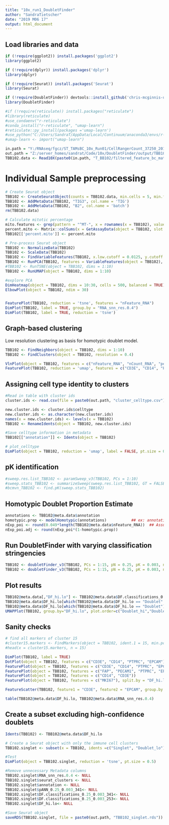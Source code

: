 ```yaml
---
title: "10x_run1_DoubletFinder"
author: "SandraTietscher"
date: "2019 M06 17"
output: html_document
---
```



## Load libraries and data

```r
if (!require(ggplot2)) install.packages('ggplot2')
library(ggplot2)

if (!require(dplyr)) install.packages('dplyr')
library(dplyr)

if (!require(Seurat)) install.packages('Seurat')
library(Seurat)

if (!require(DoubletFinder)) devtools::install_github('chris-mcginnis-ucsf/DoubletFinder')
library(DoubletFinder)

#if (!require(reticulate)) install.packages("reticulate")
#library(reticulate)
#use_condaenv("r-reticulate")
#conda_install("r-reticulate", "umap-learn")
#reticulate::py_install(packages ='umap-learn')
#use_python("C:/Users/SandraT/AppData/Local/Continuum/anaconda3/envs/r-reticulate/python.exe")
#umap-learn <- import("umap-learn")

in.path = "Y:/RNAseq/fgcz/ST_TAMsBC_10x_Run01/CellRangerCount_37250_2019-05-27--16-31-27/"
out.path = "Z:/server_homes/sandrat/Code/10x/DoubletFinder/output/TBB102/"
TBB102.data <- Read10X(paste0(in.path, "T_BB102/filtered_feature_bc_matrix"))
```

# Individual Sample preprocessing

```r

# Create Seurat object
TBB102 <- CreateSeuratObject(counts = TBB102.data, min.cells = 5, min.features = 200, project = "TBB102")
TBB102 <- AddMetaData(TBB102, "TIG3", col.name = 'TIG')
TBB102 <- AddMetaData(TBB102, "B2", col.name = 'batch')
rm(TBB102.data)

# Calculate mitotic percentage
mito.features <- grep(pattern = "^MT-", x = rownames(x = TBB102), value = TRUE)
percent.mito <- Matrix::colSums(x = GetAssayData(object = TBB102, slot = 'counts')[mito.features, ]) / Matrix::colSums(x = GetAssayData(object = TBB102, slot = 'counts'))
TBB102[['percent.mito']] <- percent.mito

# Pre-process Seurat object
TBB102 <- NormalizeData(TBB102)
TBB102 <- ScaleData(TBB102)
TBB102 <- FindVariableFeatures(TBB102, x.low.cutoff = 0.0125, y.cutoff = 0.25, do.plot=FALSE)
TBB102 <- RunPCA(TBB102, features = VariableFeatures(object = TBB102), verbose = FALSE)
#TBB102 <- RunTSNE(object = TBB102, dims = 1:10)
TBB102 <- RunUMAP(object = TBB102, dims = 1:10)

#explore PCA
DimHeatmap(object = TBB102, dims = 10:30, cells = 500, balanced = TRUE)
ElbowPlot(object = TBB102, ndim = 30)


FeaturePlot(TBB102, reduction = 'tsne', features = "nFeature_RNA")
DimPlot(TBB102, label = TRUE, group.by = "RNA_snn_res.0.4")
DimPlot(TBB102, label = TRUE, reduction = 'tsne')
```

## Graph-based clustering
Low resolution clustering as basis for homotypic doublet model.

```r
TBB102 <- FindNeighbors(object = TBB102, dims = 1:10)
TBB102 <- FindClusters(object = TBB102, resolution = 0.4)

VlnPlot(object = TBB102, features = c("nFeature_RNA", "nCount_RNA", "percent.mito"), ncol = 3, pt.size = 0, sort = FALSE)
FeaturePlot(TBB102, reduction = 'umap', features = c("CD3E", "CD14", "PTPRC", "EPCAM", "PECAM1", "FAP"))
```
## Assigning cell type identity to clusters

```r
#Read in table with cluster ids
cluster.ids <- read.csv(file = paste0(out.path, "cluster_celltype.csv"))

new.cluster.ids <- cluster.ids$celltype
new.cluster.ids <- as.character(new.cluster.ids)
names(x = new.cluster.ids) <- levels(x = TBB102)
TBB102 <- RenameIdents(object = TBB102, new.cluster.ids)

#Save celltype information in metadata
TBB102[["annotation"]] <- Idents(object = TBB102)

# plot_celltype 
DimPlot(object = TBB102, reduction = 'umap', label = FALSE, pt.size = 0.5, group.by = "annotation")
```
## pK identification

```r

#sweep.res.list_TBB102 <- paramSweep_v3(TBB102, PCs = 1:10)
#sweep.stats_TBB102 <- summarizeSweep(sweep.res.list_TBB102, GT = FALSE)
#bcmvn_TBB102 <- find.pK(sweep.stats_TBB102)

```

## Homotypic Doublet Proportion Estimate 
```r
annotations <- TBB102@meta.data$annotation
homotypic.prop <- modelHomotypic(annotations)           ## ex: annotations ~ number of cell types present
nExp_poi <- round(0.049*length(TBB102@meta.data$nFeature_RNA))  ## Assuming 8% doublet formation rate - tailor for your dataset
nExp_poi.adj <- round(nExp_poi*(1-homotypic.prop))
```


## Run DoubletFinder with varying classification stringencies 
```r
TBB102 <- doubletFinder_v3(TBB102, PCs = 1:15, pN = 0.25, pK = 0.003, nExp = nExp_poi, reuse.pANN = FALSE)
TBB102 <- doubletFinder_v3(TBB102, PCs = 1:15, pN = 0.25, pK = 0.003, nExp = nExp_poi.adj, reuse.pANN = "pANN_0.25_0.003_341")
```

## Plot results 
```r
TBB102@meta.data[,"DF_hi.lo"] <- TBB102@meta.data$DF.classifications_0.25_0.003_341
TBB102@meta.data$DF_hi.lo[which(TBB102@meta.data$DF_hi.lo == "Doublet" & TBB102@meta.data$DF.classifications_0.25_0.003_253 == "Singlet")] <- "Doublet_lo"
TBB102@meta.data$DF_hi.lo[which(TBB102@meta.data$DF_hi.lo == "Doublet")] <- "Doublet_hi"
UMAPPlot(TBB102, group.by="DF_hi.lo", plot.order=c("Doublet_hi","Doublet_lo","Singlet"), colors.use=c("black","gold","red"))

```

## Sanity checks

```r

# find all markers of cluster 15
#cluster15.markers <- FindMarkers(object = TBB102, ident.1 = 15, min.pct = 0.25)
#head(x = cluster15.markers, n = 15)

DimPlot(TBB102, label = TRUE)
DotPlot(object = TBB102, features = c("CD3E", "CD14", "PTPRC", "EPCAM"))
FeaturePlot(object = TBB102, features = c("CD3E", "CD14", "PTPRC", "EPCAM"))
FeaturePlot(object = TBB102, features = c("FAP", "PECAM1", "PTPRC", "EPCAM"))
FeaturePlot(object = TBB102, features = c("CD14", "CD3E"))
FeaturePlot(object = TBB102, features = c("MKI67"), split.by = "DF_hi.lo")

FeatureScatter(TBB102, feature1 = "CD3E", feature2 = "EPCAM", group.by = "DF_hi.lo")

table(TBB102@meta.data$DF_hi.lo, TBB102@meta.data$RNA_snn_res.0.4)
```

## Create a subset excluding high-confidence doublets
```r
Idents(TBB102) <- TBB102@meta.data$DF_hi.lo

# Create a Seurat object with only the immune cell clusters
TBB102.singlet <- subset(x = TBB102, idents =c("Singlet", "Doublet_lo"))

#Test
DimPlot(object = TBB102.singlet, reduction = 'tsne', pt.size = 0.5)

#Remove unnecessary Metadata columns
TBB102.singlet$RNA_snn_res.0.4 <- NULL
TBB102.singlet$seurat_clusters <- NULL
TBB102.singlet$annotation <- NULL
TBB102.singlet$pANN_0.25_0.003_341<- NULL
TBB102.singlet$DF.classifications_0.25_0.003_341<- NULL
TBB102.singlet$DF.classifications_0.25_0.003_253<- NULL
TBB102.singlet$DF_hi.lo<- NULL

#Save Seurat object
saveRDS(TBB102.singlet, file = paste0(out.path, "TBB102_singlet.rds"))
```